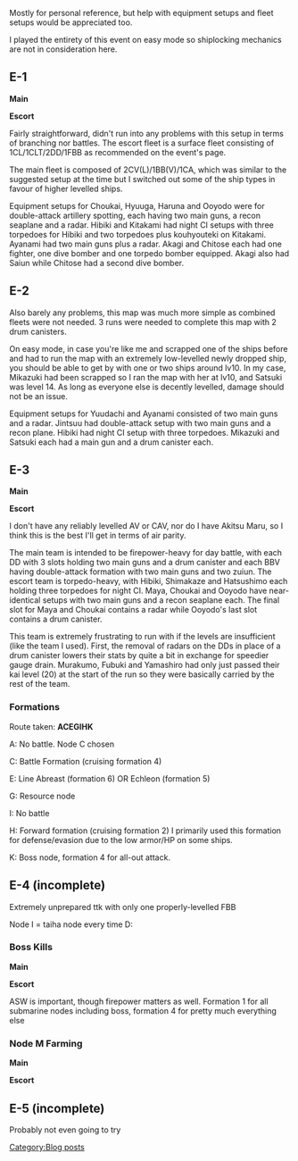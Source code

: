 Mostly for personal reference, but help with equipment setups and fleet setups would be appreciated too.

I played the entirety of this event on easy mode so shiplocking mechanics are not in consideration here.
==E-1==
'''Main'''

{{EnemyShipCard|Chitose|Carrier Kai Ni}}{{EnemyShipCard|Akagi|Kai}}

{{EnemyShipCard|Hyuuga|Kai}}{{EnemyShipCard|Choukai|Kai Ni}}

'''Escort'''

{{EnemyShipCard|Ayanami|Kai Ni}}{{EnemyShipCard|Hibiki|Kai Ni}}{{EnemyShipCard|Kitakami|Kai Ni}}

{{EnemyShipCard|Ooyodo|Kai}}{{EnemyShipCard|Haruna|Kai}}

Fairly straightforward, didn't run into any problems with this setup in terms of branching nor battles. The escort fleet is a surface fleet consisting of 1CL/1CLT/2DD/1FBB as recommended on the event's page.

The main fleet is composed of 2CV(L)/1BB(V)/1CA, which was similar to the suggested setup at the time but I switched out some of the ship types in favour of higher levelled ships.

Equipment setups for Choukai, Hyuuga, Haruna and Ooyodo were for double-attack artillery spotting, each having two main guns, a recon seaplane and a radar. Hibiki and Kitakami had night CI setups with three torpedoes for Hibiki and two torpedoes plus kouhyouteki on Kitakami. Ayanami had two main guns plus a radar. Akagi and Chitose each had one fighter, one dive bomber and one torpedo bomber equipped. Akagi also had Saiun while Chitose had a second dive bomber.
==E-2==

{{EnemyShipCard|Jintsuu|Kai}}{{EnemyShipCard|Mikazuki|}}{{EnemyShipCard|Satsuki|}}

{{EnemyShipCard|Ayanami|Kai Ni}}{{EnemyShipCard|Hibiki|Kai Ni}}{{EnemyShipCard|Yuudachi|Kai Ni}}

Also barely any problems, this map was much more simple as combined fleets were not needed. 3 runs were needed to complete this map with 2 drum canisters.

On easy mode, in case you're like me and scrapped one of the ships before and had to run the map with an extremely low-levelled newly dropped ship, you should be able to get by with one or two ships around lv10. In my case, Mikazuki had been scrapped so I ran the map with her at lv10, and Satsuki was level 14. As long as everyone else is decently levelled, damage should not be an issue.

Equipment setups for Yuudachi and Ayanami consisted of two main guns and a radar. Jintsuu had double-attack setup with two main guns and a recon plane. Hibiki had night CI setup with three torpedoes. Mikazuki and Satsuki each had a main gun and a drum canister each.
==E-3==

'''Main'''

{{EnemyShipCard|Murakumo|Kai}}{{EnemyShipCard|Fubuki|Kai}}{{EnemyShipCard|Hyuuga|Kai}}

{{EnemyShipCard|Ayanami|Kai Ni}}{{EnemyShipCard|Yuudachi|Kai Ni}}{{EnemyShipCard|Yamashiro|Kai}}

'''Escort'''

{{EnemyShipCard|Choukai|Kai Ni}}{{EnemyShipCard|Maya|Kai}}{{EnemyShipCard|Ooyodo|Kai}}

{{EnemyShipCard|Hibiki|Kai Ni}}{{EnemyShipCard|Hatsushimo|Kai}}{{EnemyShipCard|Shimakaze|Kai}}

I don't have any reliably levelled AV or CAV, nor do I have Akitsu Maru, so I think this is the best I'll get in terms of air parity.

The main team is intended to be firepower-heavy for day battle, with each DD with 3 slots holding two main guns and a drum canister and each BBV having double-attack formation with two main guns and two zuiun. The escort team is torpedo-heavy, with Hibiki, Shimakaze and Hatsushimo each holding three torpedoes for night CI. Maya, Choukai and Ooyodo have near-identical setups with two main guns and a recon seaplane each. The final slot for Maya and Choukai contains a radar while Ooyodo's last slot contains a drum canister.

This team is extremely frustrating to run with if the levels are insufficient (like the team I used). First, the removal of radars on the DDs in place of a drum canister lowers their stats by quite a bit in exchange for speedier gauge drain. Murakumo, Fubuki and Yamashiro had only just passed their kai level (20) at the start of the run so they were basically carried by the rest of the team.
===Formations===
Route taken: '''ACEGIHK'''

A: No battle. Node C chosen

C: Battle Formation (cruising formation 4)

E: Line Abreast (formation 6) OR Echleon (formation 5)

G: Resource node

I: No battle

H: Forward formation (cruising formation 2) I primarily used this formation for defense/evasion due to the low armor/HP on some ships.

K: Boss node, formation 4 for all-out attack.

==E-4 (incomplete)==
Extremely unprepared ttk with only one properly-levelled FBB

Node I = taiha node every time D:
===Boss Kills===

'''Main'''

{{EnemyShipCard|Choukai|Kai Ni}}{{EnemyShipCard|Haruna|Kai}}{{EnemyShipCard|Ooyodo|Kai}}

{{EnemyShipCard|Mutsu|Kai}}{{EnemyShipCard|Kuma|Kai}}{{EnemyShipCard|Akagi|Kai}}

'''Escort'''

{{EnemyShipCard|Jintsuu|Kai}}{{EnemyShipCard|Ayanami|Kai Ni}}{{EnemyShipCard|Hibiki|Kai Ni}}

{{EnemyShipCard|Kitakami|Kai Ni}}{{EnemyShipCard|Yuudachi|Kai Ni}}{{EnemyShipCard|Chitose|Carrier Kai Ni}}

ASW is important, though firepower matters as well. Formation 1 for all submarine nodes including boss, formation 4 for pretty much everything else
===Node M Farming===

'''Main'''

{{EnemyShipCard|Yuudachi|Kai Ni}}{{EnemyShipCard|Chitose|Carrier Kai Ni}}{{EnemyShipCard|Maya|Kai}}

{{EnemyShipCard|Haruna|Kai Ni}}{{EnemyShipCard|Mutsu|Kai}}{{EnemyShipCard|Hyuuga|Kai}}

'''Escort'''

{{EnemyShipCard|Ooyodo|Kai}}{{EnemyShipCard|Kitakami|Kai Ni}}{{EnemyShipCard|Kirishima|Kai}}

{{EnemyShipCard|Ayanami|Kai Ni}}{{EnemyShipCard|Choukai|Kai Ni}}{{EnemyShipCard|Hibiki|Kai Ni}}




==​E-5 (incomplete)==
Probably not even going to try
[[Category:Blog posts]]